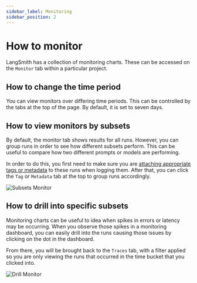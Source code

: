```yaml
---
sidebar_label: Monitoring
sidebar_position: 2
---
```


# How to monitor

LangSmith has a collection of monitoring charts. These can be accessed on the `Monitor` tab within a particular project.

## How to change the time period

You can view monitors over differing time periods. This can be controlled by the tabs at the top of the page. By default, it is set to seven days.

## How to view monitors by subsets

By default, the monitor tab shows results for all runs. However, you can group runs in order to see how different subsets perform.
This can be useful to compare how two different prompts or models are performing.

In order to do this, you first need to make sure you are [attaching appropriate tags or metadata](/tracing/faq/customizing_trace_attributes#adding-metadata-and-tags-to-traces) to these runs when logging them.
After that, you can click the `Tag` or `Metadata` tab at the top to group runs accordingly.

![Subsets Monitor](../static/subsets_monitor.png)

## How to drill into specific subsets

Monitoring charts can be useful to idea when spikes in errors or latency may be occurring. When you observe those spikes in a monitoring dashboard, you can easily drill into the runs causing those issues by clicking on the dot in the dashboard.

From there, you will be brought back to the `Traces` tab, with a filter applied so you are only viewing the runs that occurred in the time bucket that you clicked into.

![Drill Monitor](../static/drill_monitor.png)
